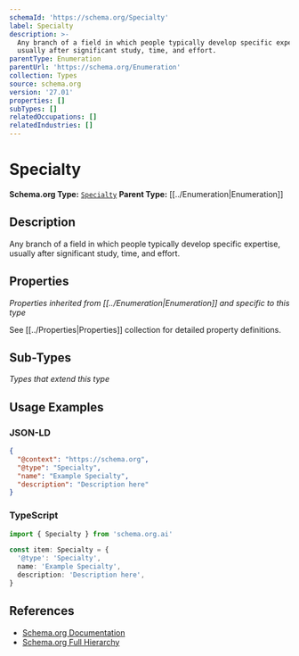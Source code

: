 ```yaml
---
schemaId: 'https://schema.org/Specialty'
label: Specialty
description: >-
  Any branch of a field in which people typically develop specific expertise,
  usually after significant study, time, and effort.
parentType: Enumeration
parentUrl: 'https://schema.org/Enumeration'
collection: Types
source: schema.org
version: '27.01'
properties: []
subTypes: []
relatedOccupations: []
relatedIndustries: []
---
```

# Specialty

**Schema.org Type:** [`Specialty`](https://schema.org/Specialty)
**Parent Type:** [[../Enumeration|Enumeration]]

## Description

Any branch of a field in which people typically develop specific expertise, usually after significant study, time, and effort.

## Properties

*Properties inherited from [[../Enumeration|Enumeration]] and specific to this type*

See [[../Properties|Properties]] collection for detailed property definitions.

## Sub-Types

*Types that extend this type*

## Usage Examples

### JSON-LD

```json
{
  "@context": "https://schema.org",
  "@type": "Specialty",
  "name": "Example Specialty",
  "description": "Description here"
}
```

### TypeScript

```typescript
import { Specialty } from 'schema.org.ai'

const item: Specialty = {
  '@type': 'Specialty',
  name: 'Example Specialty',
  description: 'Description here',
}
```

## References

- [Schema.org Documentation](https://schema.org/Specialty)
- [Schema.org Full Hierarchy](https://schema.org/docs/full.html)

